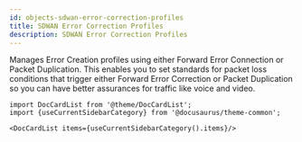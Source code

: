 ```yaml
---
id: objects-sdwan-error-correction-profiles
title: SDWAN Error Correction Profiles
description: SDWAN Error Correction Profiles
---
```




Manages Error Creation profiles using either Forward Error Connection or Packet Duplication. This enables you to set standards for packet loss conditions that trigger
either Forward Error Correction or Packet Duplication so you can have better assurances for traffic like voice and video.




```mdx-code-block
import DocCardList from '@theme/DocCardList';
import {useCurrentSidebarCategory} from '@docusaurus/theme-common';

<DocCardList items={useCurrentSidebarCategory().items}/>
```
      